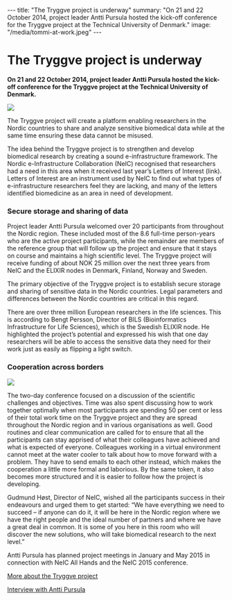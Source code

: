 ---
title: "The Tryggve project is underway"
summary: "On 21 and 22 October 2014, project leader Antti Pursula hosted the kick-off conference for the Tryggve project at the Technical University of Denmark."
image: "/media/tommi-at-work.jpeg"
---
= The Tryggve project is underway =

'''On 21 and 22 October 2014, project leader Antti Pursula hosted the kick-off conference for the Tryggve project at the Technical University of Denmark.'''

<a href="/media/tommi-at-work.jpeg">
<img class="smallpic" src="/media/tommi-at-work.jpeg">
</a>

The Tryggve project will create a platform enabling researchers in the Nordic countries to share and analyze sensitive biomedical data while at the same time ensuring these data cannot be misused.

The idea behind the Tryggve project is to strengthen and develop biomedical research by creating a sound e-infrastructure framework. The Nordic e-Infrastructure Collaboration (NeIC) recognised that researchers had a need in this area when it received last year’s Letters of Interest (link). Letters of Interest are an instrument used by NeIC to find out what types of e-infrastructure researchers feel they are lacking, and many of the letters identified biomedicine as an area in need of development.

=== Secure storage and sharing of data ===

Project leader Antti Pursula welcomed over 20 participants from throughout the Nordic region. These included most of the 8.6 full-time person-years who are the active project participants, while the remainder are members of the reference group that will follow up the project and ensure that it stays on course and maintains a high scientific level. The Tryggve project will receive funding of about NOK 25 million over the next three years from NeIC and the ELIXIR nodes in Denmark, Finland, Norway and Sweden.

The primary objective of the Tryggve project is to establish secure storage and sharing of sensitive data in the Nordic countries. Legal parameters and differences between the Nordic countries are critical in this regard.

There are over three million European researchers in the life sciences. This is according to Bengt Persson, Director of BILS (Bioinformatics Infrastructure for Life Sciences), which is the Swedish ELIXIR node. He highlighted the project’s potential and expressed his wish that one day researchers will be able to access the sensitive data they need for their work just as easily as flipping a light switch.

=== Cooperation across borders ===

<img class="smallpic-left" src="/media/tryggve-kickoff.jpeg">

The two-day conference focused on a discussion of the scientific challenges and objectives. Time was also spent discussing how to work together optimally when most participants are spending 50 per cent or less of their total work time on the Tryggve project and they are spread throughout the Nordic region and in various organisations as well. Good routines and clear communication are called for to ensure that all the participants can stay apprised of what their colleagues have achieved and what is expected of everyone. Colleagues working in a virtual environment cannot meet at the water cooler to talk about how to move forward with a problem. They have to send emails to each other instead, which makes the cooperation a little more formal and laborious. By the same token, it also becomes more structured and it is easier to follow how the project is developing.

Gudmund Høst, Director of NeIC, wished all the participants success in their endeavours and urged them to get started: “We have everything we need to succeed – if anyone can do it, it will be here in the Nordic region where we have the right people and the ideal number of partners and where we have a great deal in common. It is some of you here in this room who will discover the new solutions, who will take biomedical research to the next level.”

Antti Pursula has planned project meetings in January and May 2015 in connection with NeIC All Hands and the NeIC 2015 conference.

 

[https://wiki.neic.no/wiki/Tryggve More about the Tryggve project]

[[{% post_url 2014-04-14-delicate-balance-securing-sharing-data %}|Interview with Antti Pursula]]
